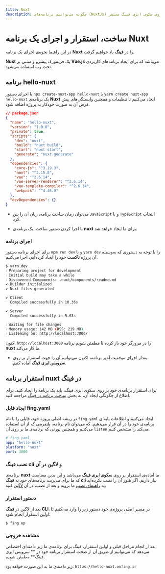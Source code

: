 ```yaml
---
title: Nuxt
description: چگونه می‌توانیم برنامه‌های (NuxtJs) را بر روی سکوی ابری فینگ مستقر(deploy) کنیم؟
---
```



<Platform>
  <PlatformHead title="برنامه‌های Nuxt.js" icon="nuxtjs/nuxtjs-original.svg" />
</Platform>

# ساخت، استقرار و اجرای یک برنامه Nuxt

در این راهنما نحوه‌ی اجرای یک برنامه **Nuxt** را در **فینگ** یاد خواهیم گرفت.

**Nuxt** یک فریمورک پیشرو و مبتنی بر **Vue.js** می‌باشد که برای ایجاد برنامه‌های کاربردی تحت وب استفاده می‌شود.

## برنامه hello-nuxt

با اجرای دستور `npx create-nuxt-app hello-nuxt` یا `yarn create nuxt-app hello-nuxt` یک برنامه‌ی **Nuxt** ایجاد می‌کنیم تا تنظیمات و همچنین وابستگی‌های پیش فرض آن به صورت خودکار به پروژه اضافه شود.

```json
// package.json
{
  "name": "hello-nuxt",
  "version": "1.0.0",
  "private": true,
  "scripts": {
    "dev": "nuxt",
    "build": "nuxt build",
    "start": "nuxt start",
    "generate": "nuxt generate"
  },
  "dependencies": {
    "core-js": "^3.19.3",
    "nuxt": "^2.15.8",
    "vue": "^2.6.14",
    "vue-server-renderer": "^2.6.14",
    "vue-template-compiler": "^2.6.14",
    "webpack": "^4.46.0"
  },
  "devDependencies": {}
}
```

- می‌توان زمان ساخت برنامه، زبان آن را بین `JavaScript` و یا `TypeScript` انتخاب کرد.


- با اجرا کردن دستور ساخت، یک برنامه‌ی **nuxt** برای ما ایجاد خواهد شد.

### اجرای برنامه

برای اجرای برنامه دستور `npm run dev` و یا `yarn dev` را با توجه به دستوری که به‌وسیله آن پروژه **ناکست** خود را ایجاد کرده‌ایم، اجرا می‌کنیم.

```bash
$ yarn dev
ℹ Preparing project for development                                                                                                  14:23:51
ℹ Initial build may take a while                                                                                                     14:23:51
ℹ Discovered Components: .nuxt/components/readme.md                                                                                  14:23:51
✔ Builder initialized                                                                                                                14:23:51
✔ Nuxt files generated                                                                                                               14:23:51

✔ Client
  Compiled successfully in 10.36s

✔ Server
  Compiled successfully in 9.63s

ℹ Waiting for file changes                                                                                                           14:24:03
ℹ Memory usage: 142 MB (RSS: 219 MB)                                                                                                 14:24:03
ℹ Listening on: http://localhost:3000/
```

اکنون `http://localhost:3000` را در مرورگر خود باز کرده تا مطمئن شویم برنامه **nuxt** ما کار می‌کند.

- بعداز اجرای موفقیت آمیز برنامه، اکنون می‌توانیم آن را جهت استقرار بر روی **سرویس ابری فینگ** آماده کنیم.

## استقرار برنامه nuxt در فینگ

برای استقرار برنامه‌ی خود بر روی سکوی ابری فینگ، باید یک برنامه را ایجاد کنید. برای اطلاع از چگونگی ایجاد آن، به بخش [ساخت برنامه در فینگ](/quickstart/create-app) مراجعه کنید.

### ایجاد فایل fing.yaml

در ریشه اصلی پروژه خود، فایلی را با نام `fing.yaml` ایجاد می‌کنیم و اطلاعات پایه‌ای برنامه‌ی خود را در آن قرار می‌دهیم. که می‌توان نام برنامه، پلتفرمی که از آن استفاده می‌کنیم و همچنین پورتی که برنامه‌ی ما بر روی آن `listen` می‌کند را مشخص کنیم.

```yaml
# fing.yaml
app: "hello-nuxt"
platform: "nuxt"
port: 3000
```

### نصب فینگ cli و لاگین در آن

برنامه‌ی **nuxt** ما آماده‌ی استقرار بر روی **سکوی ابری فینگ** می‌باشد و این بدین معناست که ما برای مدیریت برنامه‌های خود به **فینگ cli** نیاز داریم. اگر هنوز آن را نصب نکرده‌اید به [راهنمای نصب](/quickstart/installation) ما بروید و بعد از نصب، در آن [لاگین](/quickstart/login) کنید.

### دستور استقرار

بعد از لاگین در **فینگ CLI**، در مسیر اصلی پروژه‌ی خود دستور زیر را وارد می‌کنیم تا اولین استقرار انجام شود:

```bash
$ fing up
```

### مشاهده خروجی

بعد از انجام مراحل قبلی و اولین استقرار، فینگ برای برنامه‌ی ما زیر دامنه‌ای اختصاص می‌دهد که می‌توانیم از طریق آن از صحت استقرار برنامه خود در ** سرویس ابری فینگ** مطمئن شویم.

زیر دامنه‌ی ما به این صورت خواهد بود: `https://hello-nuxt.onfing.ir`
